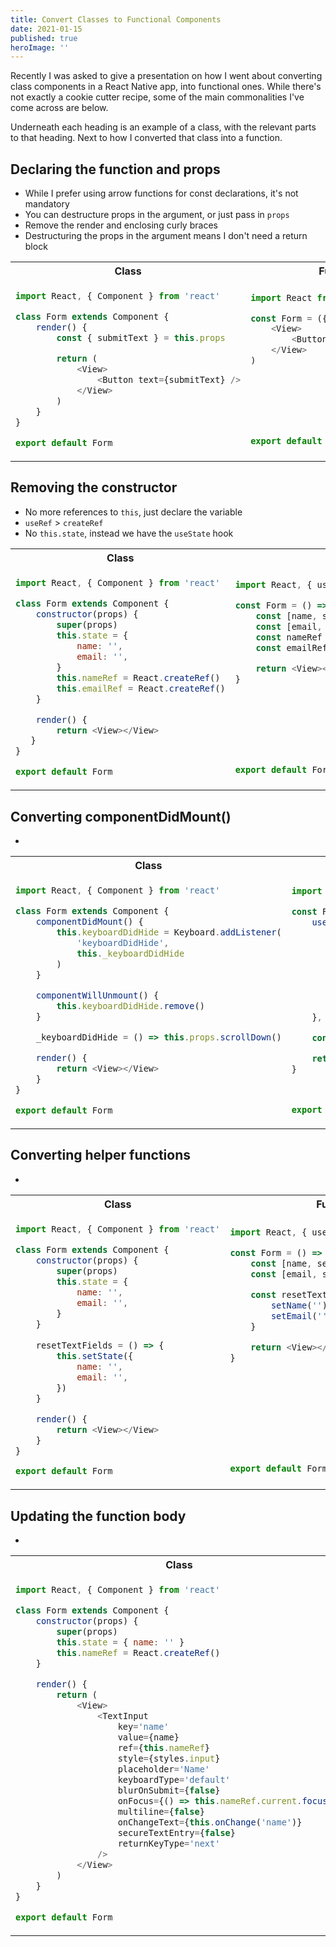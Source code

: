 ```yaml
---
title: Convert Classes to Functional Components
date: 2021-01-15
published: true
heroImage: ''
---
```


Recently I was asked to give a presentation on how I went about converting class components in a React Native app, into functional ones. While there's not exactly a cookie cutter recipe, some of the main commonalities I've come across are below.

Underneath each heading is an example of a class, with the relevant parts to that heading. Next to how I converted that class into a function.

## Declaring the function and props
- While I prefer using arrow functions for const declarations, it's not mandatory
- You can destructure props in the argument, or just pass in `props` 
- Remove the render and enclosing curly braces
- Destructuring the props in the argument means I don't need a return block

<table>

<tr>
	<th> Class </th>
	<th> Function </th>
</tr>

<tr>
<td>

```js
import React, { Component } from 'react'

class Form extends Component {
    render() {
        const { submitText } = this.props

        return (
            <View>
                <Button text={submitText} />
            </View>
        )
    }
}

export default Form
```

</td>
<td>

```js
import React from 'react'

const Form = ({ submitText }) => (
    <View>
        <Button text={submitText}/>
    </View>
)







export default Form
```

</td>
</tr>

</table>


## Removing the constructor
- No more references to `this`, just declare the variable
- `useRef` > `createRef`
- No `this.state`, instead we have the `useState` hook

<table>

<tr>
	<th> Class </th>
	<th> Function </th>
</tr>

<tr>
<td>

```js
import React, { Component } from 'react'

class Form extends Component {
    constructor(props) {
        super(props)
        this.state = {
            name: '',
            email: '',
        }
        this.nameRef = React.createRef()
        this.emailRef = React.createRef()
    }

    render() {
        return <View></View>
   }
}

export default Form
```

</td>
<td>

```js
import React, { useRef, useState } from 'react'

const Form = () => {
    const [name, setName] = useState('')
    const [email, setEmail] = useState('')
    const nameRef = useRef()
    const emailRef = useRef()

    return <View></View>
}








export default Form
```

</td>
</tr>

</table>


## Converting componentDidMount()
- 

<table>

<tr>
	<th> Class </th>
	<th> Function </th>
</tr>

<tr>
<td>

```js
import React, { Component } from 'react'

class Form extends Component {
    componentDidMount() {
        this.keyboardDidHide = Keyboard.addListener(
            'keyboardDidHide',
            this._keyboardDidHide
        )
    }

    componentWillUnmount() {
        this.keyboardDidHide.remove()
    }

    _keyboardDidHide = () => this.props.scrollDown()

    render() {
        return <View></View>
    }
}

export default Form
```

</td>
<td>

```js
import React, { useEffect } from 'react'

const Form = ({ scrollDown, submitText }) => {
    useEffect(() => {
        const keyboardDidHide = Keyboard.addListener(
            'keyboardDidHide',
            _keyboardDidHide
        )

        return () => {
            keyboardDidHide.remove()
        }
    }, [])

    const _keyboardDidHide = () => scrollDown()

    return <View></View>
}



export default Form
```

</td>
</tr>

</table>


## Converting helper functions
- 

<table>

<tr>
	<th> Class </th>
	<th> Function </th>
</tr>

<tr>
<td>

```js
import React, { Component } from 'react'

class Form extends Component {
    constructor(props) {
        super(props)
        this.state = {
            name: '',
            email: '',
        }
    }
    
    resetTextFields = () => {
        this.setState({
            name: '',
            email: '',
        })
    }

    render() {
        return <View></View>
    }
}

export default Form
```

</td>
<td>

```js
import React, { useState } from 'react'

const Form = () => {
    const [name, setName] = useState('')
    const [email, setEmail] = useState('')

    const resetTextFields = () => {
        setName('')
        setEmail('')
    }

    return <View></View>
}










export default Form
```

</td>
</tr>

</table>


## Updating the function body
- 

<table>

<tr>
	<th> Class </th>
	<th> Function </th>
</tr>

<tr>
<td>

```js
import React, { Component } from 'react'

class Form extends Component {
    constructor(props) {
        super(props)
        this.state = { name: '' }
        this.nameRef = React.createRef()
    }

    render() {
        return (
            <View>
                <TextInput
                    key='name'
                    value={name}
                    ref={this.nameRef}
                    style={styles.input}
                    placeholder='Name'
                    keyboardType='default'
                    blurOnSubmit={false}
                    onFocus={() => this.nameRef.current.focus()}
                    multiline={false}
                    onChangeText={this.onChange('name')}
                    secureTextEntry={false}
                    returnKeyType='next'
                />
            </View>
        )
    }
}

export default Form
```

</td>
<td>

```js
import React, { useRef, useState } from 'react'

const Form = () => {
    const [name, setName] = useState('')
    const nameRef = useRef()

    return (
        <View>
            <TextInput
                key='name'
                value={name}
                ref={nameRef}
                style={styles.input}
                placeholder='Name'
                keyboardType='default'
                blurOnSubmit={false}
                onFocus={() => nameRef.current.focus()}
                multiline={false}
                onChangeText={name => setName(name)}
                secureTextEntry={false}
                returnKeyType='next'
            />
        </View>
    )
}






export default Form
```

</td>
</tr>

</table>
